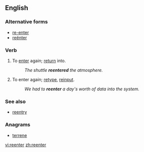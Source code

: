 ==English==

===Alternative forms===
* [[re-enter]]
* [[reënter]]

===Verb===
{{en-verb}}

# {{transitive}} To [[enter]] again; [[return]] into.
#: ''The shuttle '''reentered''' the atmosphere.''
# {{transitive}} To enter again; [[retype]], [[reinput]].
#: ''We had to '''reenter''' a day's worth of data into the system.''

===See also===
* [[reentry]]

===Anagrams===
* [[terrene#English|terrene]]

[[vi:reenter]]
[[zh:reenter]]